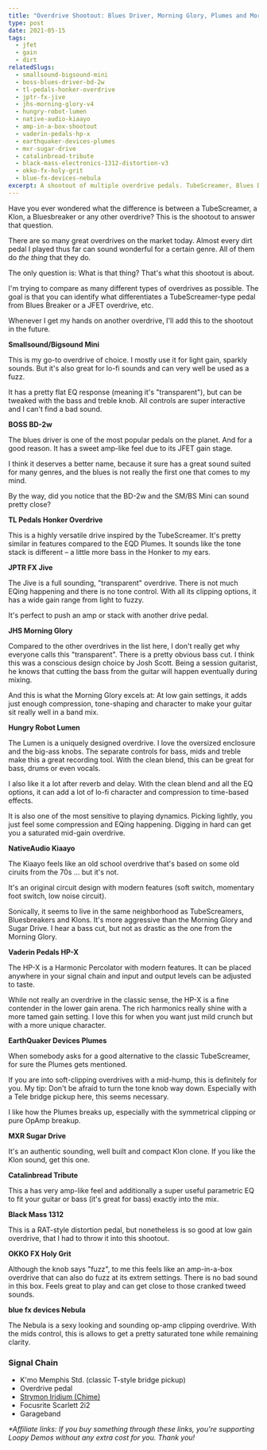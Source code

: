 ```yaml
---
title: "Overdrive Shootout: Blues Driver, Morning Glory, Plumes and More"
type: post
date: 2021-05-15
tags:
  - jfet
  - gain
  - dirt
relatedSlugs:
  - smallsound-bigsound-mini
  - boss-blues-driver-bd-2w
  - tl-pedals-honker-overdrive
  - jptr-fx-jive
  - jhs-morning-glory-v4
  - hungry-robot-lumen
  - native-audio-kiaayo
  - amp-in-a-box-shootout
  - vaderin-pedals-hp-x
  - earthquaker-devices-plumes
  - mxr-sugar-drive
  - catalinbread-tribute
  - black-mass-electronics-1312-distortion-v3
  - okko-fx-holy-grit
  - blue-fx-devices-nebula
excerpt: A shootout of multiple overdrive pedals. TubeScreamer, Blues Driver, Morning Glory and many more compared side-to-side. The SS/BS Mini, BOSS BD-2w, TL Pedals Honker Overdrive, JPTR FX Jive, JHS Morning Glory, Hungry Robot Lumen, NativeAudio Kiaayo, Vaderin Pedals HP-X, EarthQuaker Devices Plumes, MXR Sugar Drive, Catalinbread Tribute, Black Mass 1312, OKKO FX Holy Grit and blue fx devices Nebula.
---
```



Have you ever wondered what the difference is between a TubeScreamer, a Klon, a Bluesbreaker or any other overdrive? This is the shootout to answer that question.

There are so many great overdrives on the market today. Almost every dirt pedal I played thus far can sound wonderful for a certain genre. All of them do _the thing_ that they do.

The only question is: What is that thing? That's what this shootout is about.

I'm trying to compare as many different types of overdrives as possible. The goal is that you can identify what differentiates a TubeScreamer-type pedal from Blues Breaker or a JFET overdrive, etc.

Whenever I get my hands on another overdrive, I'll add this to the shootout in the future.

**Smallsound/Bigsound Mini**

This is my go-to overdrive of choice. I mostly use it for light gain, sparkly sounds. But it's also great for lo-fi sounds and can very well be used as a fuzz.

It has a pretty flat EQ response (meaning it's "transparent"), but can be tweaked with the bass and treble knob. All controls are super interactive and I can't find a bad sound.

**BOSS BD-2w**

The blues driver is one of the most popular pedals on the planet. And for a good reason. It has a sweet amp-like feel due to its JFET gain stage.

I think it deserves a better name, because it sure has a great sound suited for many genres, and the blues is not really the first one that comes to my mind.

By the way, did you notice that the BD-2w and the SM/BS Mini can sound pretty close?

<PartnerLink
  link="https://sweetwater.sjv.io/EKLyK9"
  imgSlug="boss-blues-driver-bd-2w"
  partner="sweetwater"
/>

**TL Pedals Honker Overdrive**

This is a highly versatile drive inspired by the TubeScreamer. It's pretty similar in features compared to the EQD Plumes. It sounds like the tone stack is different – a little more bass in the Honker to my ears.

**JPTR FX Jive**

The Jive is a full sounding, "transparent" overdrive. There is not much EQing happening and there is no tone control. With all its clipping options, it has a wide gain range from light to fuzzy.

It's perfect to push an amp or stack with another drive pedal.

**JHS Morning Glory**

Compared to the other overdrives in the list here, I don't really get why everyone calls this "transparent". There is a pretty obvious bass cut. I think this was a conscious design choice by Josh Scott. Being a session guitarist, he knows that cutting the bass from the guitar will happen eventually during mixing.

And this is what the Morning Glory excels at: At low gain settings, it adds just enough compression, tone-shaping and character to make your guitar sit really well in a band mix.

<PartnerLink
  link="https://sweetwater.sjv.io/75EMaY"
  imgSlug="jhs-morning-glory-v4"
  partner="sweetwater"
/>

**Hungry Robot Lumen**

The Lumen is a uniquely designed overdrive. I love the oversized enclosure and the big-ass knobs. The separate controls for bass, mids and treble make this a great recording tool. With the clean blend, this can be great for bass, drums or even vocals.

I also like it a lot after reverb and delay. With the clean blend and all the EQ options, it can add a lot of lo-fi character and compression to time-based effects.

It is also one of the most sensitive to playing dynamics. Picking lightly, you just feel some compression and EQing happening. Digging in hard can get you a saturated mid-gain overdrive.

<PartnerLink
  slug="hungry-robot-the-lumen"
  imgSlug="hungry-robot-lumen"
  partner="perfect-circuit"
/>

**NativeAudio Kiaayo**

The Kiaayo feels like an old school overdrive that's based on some old ciruits from the 70s ... but it's not.

It's an original circuit design with modern features (soft switch, momentary foot switch, low noise circuit).

Sonically, it seems to live in the same neighborhood as TubeScreamers, Bluesbreakers and Klons. It's more aggressive than the Morning Glory and Sugar Drive. I hear a bass cut, but not as drastic as the one from the Morning Glory.

**Vaderin Pedals HP-X**

The HP-X is a Harmonic Percolator with modern features. It can be placed anywhere in your signal chain and input and output levels can be adjusted to taste.

While not really an overdrive in the classic sense, the HP-X is a fine contender in the lower gain arena. The rich harmonics really shine with a more tamed gain setting. I love this for when you want just mild crunch but with a more unique character.

**EarthQuaker Devices Plumes**

When somebody asks for a good alternative to the classic TubeScreamer, for sure the Plumes gets mentioned.

If you are into soft-clipping overdrives with a mid-hump, this is definitely for you. My tip: Don't be afraid to turn the tone knob way down. Especially with a Tele bridge pickup here, this seems necessary.

I like how the Plumes breaks up, especially with the symmetrical clipping or pure OpAmp breakup.

<PartnerLink
  link="https://sweetwater.sjv.io/EKLyEW"
  imgSlug="earthquaker-devices-plumes"
  partner="sweetwater"
/>

**MXR Sugar Drive**

It's an authentic sounding, well built and compact Klon clone. If you like the Klon sound, get this one.

<PartnerLink
  link="https://sweetwater.sjv.io/Gmxgbn"
  imgSlug="mxr-sugar-drive"
  partner="sweetwater"
/>

**Catalinbread Tribute**

This a has very amp-like feel and additionally a super useful parametric EQ to fit your guitar or bass (it's great for bass) exactly into the mix.

**Black Mass 1312**

This is a RAT-style distortion pedal, but nonetheless is so good at low gain overdrive, that I had to throw it into this shootout.

**OKKO FX Holy Grit**

Although the knob says "fuzz", to me this feels like an amp-in-a-box overdrive that can also do fuzz at its extrem settings. There is no bad sound in this box. Feels great to play and can get close to those cranked tweed sounds.

**blue fx devices Nebula**

The Nebula is a sexy looking and sounding op-amp clipping overdrive. With the mids control, this is allows to get a pretty saturated tone while remaining clarity.

### Signal Chain

- K'mo Memphis Std. (classic T-style bridge pickup)
- Overdrive pedal
- [Strymon Iridium (Chime)](/demos/strymon-iridium)
- Focusrite Scarlett 2i2
- Garageband

_\*Affiliate links: If you buy something through these links, you're supporting Loopy Demos without any extra cost for you. Thank you!_
